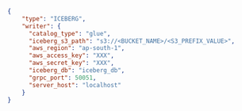 ```json title="destination.json"
{
    "type": "ICEBERG",
    "writer": {
      "catalog_type": "glue",
      "iceberg_s3_path": "s3://<BUCKET_NAME>/<S3_PREFIX_VALUE>",
      "aws_region": "ap-south-1",
      "aws_access_key": "XXX",
      "aws_secret_key": "XXX",
      "iceberg_db": "iceberg_db",
      "grpc_port": 50051,
      "server_host": "localhost"
    }
}
```
